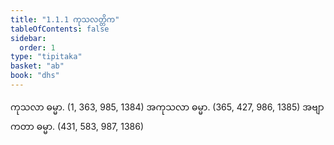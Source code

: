 ```yaml
---
title: "1.1.1 ကုသလတ္တိက"
tableOfContents: false
sidebar:
  order: 1
type: "tipitaka"
basket: "ab"
book: "dhs"
---
```



<DynamicBreadcrumb />

<Division number="1" book="dhs">

<Paragraph number="2" book="dhs">
ကုသလာ ဓမ္မာ. (<Emphasis>1, 363, 985, 1384</Emphasis>)
</Paragraph>

<Paragraph number="3" book="dhs">
အကုသလာ ဓမ္မာ. (<Emphasis>365, 427, 986, 1385</Emphasis>)
</Paragraph>

<Paragraph number="4" book="dhs">
အဗျာကတာ ဓမ္မာ. (<Emphasis>431, 583, 987, 1386</Emphasis>)
</Paragraph>
</Division>